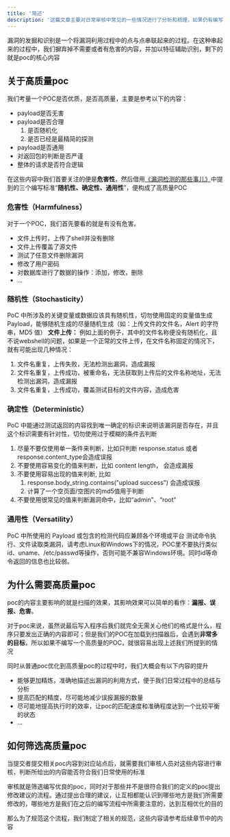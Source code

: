 ```yaml
---
title: '简述'
description: '这篇文章主要对日常审核中常见的一些情况进行了分析和梳理，如果仍有编写不完善的地方，欢迎各位师傅提出意见并进行补全'
---
```


漏洞的发掘和识别是一个将漏洞利用过程中的点与点串联起来的过程。在这种串起来的过程中，我们摒弃掉不需要或者有危害的内容，并加以特征辅助识别，剩下的就是poc的核心内容

## 关于高质量poc

我们考量一个POC是否优质，是否高质量，主要是参考以下的内容：

-  payload是否无害
-  payload是否合理
    1.  是否随机化
    2.  是否已经是最精简的探测
-  payload是否通用
-  对返回包的判断是否严谨
-  整体的请求是否符合逻辑

在这些内容中我们首要关注的便是**危害性**，然后借用[《漏洞检测的那些事儿》](https://paper.seebug.org/9/)中提到的三个编写标准“**随机性、确定性、通用性**”，便构成了高质量POC

### 危害性（Harmfulness）

对于一个POC，我们首先要看的就是有没有危害。

-   文件上传时，上传了shell并没有删除
-   文件上传覆盖了源文件
-   测试了任意文件删除漏洞
-   修改了用户密码
-   对数据库进行了数据的操作：添加，修改，删除
-   ...

### 随机性（Stochasticity）

PoC 中所涉及的关键变量或数据应该具有随机性，切勿使用固定的变量值生成 Payload，能够随机生成的尽量随机生成（如：上传文件的文件名，Alert 的字符串，MD5 值） **文件上传：** 例如上面的例子，其中的文件名称便没有随机化，且不说webshell的问题，如果是一个正常的文件上传，在文件名称固定的情况下，就有可能出现几种情况：

1.  文件名重复，上传失败，无法检测出漏洞，造成漏报
2.  文件名重复，上传成功，被重命名，无法获取到上传后的文件名称地址，无法检测出漏洞，造成漏报
3.  文件名重复，上传成功，覆盖测试目标的文件内容，造成危害

### 确定性（Deterministic）

PoC 中能通过测试返回的内容找到唯一确定的标识来说明该漏洞是否存在，并且这个标识需要有针对性，切勿使用过于模糊的条件去判断

1.  尽量不要仅使用单一条件来判断，比如只判断 response.status 或者 response.content_type会造成误报
2.  不要使用容易变化的值来判断，比如 content length， 会造成漏报
3.  不要使用容易出现的值来判断, 比如
    1.  response.body_string.contains("upload success") 会造成误报
    2.  计算了一个空页面/空图片的md5值用于判断
4.  不要使用很常见的值来判断漏洞命中，比如“admin”、“root”

### 通用性（Versatility）

PoC 中所使用的 Payload 或包含的检测代码应兼顾各个环境或平台 测试命令执行、文件读取类漏洞，请考虑Linux和Windows下的情况，POC里不要执行类似id、uname、/etc/passwd等操作，否则可能不兼容Windows环境。同时id等命令返回的信息也比较弱。

## 为什么需要高质量poc

poc的内容主要影响的就是扫描的效果，其影响效果可以简单的看作：**漏报、误报、危害**。

对于poc来说，虽然说最后写入程序后我们就完全无需关心他们的格式是什么，程序只要发出正确的内容即可；但是我们的POC在加载到扫描器后，会遇到**非常多的目标**，所以如果不编写一个高质量的POC，就很容易出现上述我们所提到的情况

同时从普通poc优化到高质量poc的过程中时，我们大概会有以下内容的提升

- 能够更加精炼，准确地描述出漏洞的利用方式，便于我们日常过程中的总结与分析
- 提高匹配的精度，尽可能地减少误报漏报的数量
- 尽可能地提高执行时的效率，让poc的匹配速度和准确程度达到一个比较平衡的状态
- ...

## 如何筛选高质量poc

当提交者提交相关poc内容到对应站点后，就需要我们审核人员对这些内容进行审核，判断所给出的内容能否符合我们日常使用的标准

审核就是筛选编写优良的poc，同时对于那些并不是很符合我们的定义的poc提出修改建议的流程。通过提出合理的建议，让互相都能认识到哪些地方是我们所需要修改的，哪些地方是我们在之后的编写流程中所需要注意的，达到互相优化的目的

那么为了规范这个流程，我们制定了相关的规范，这些内容请参考后续章节中的内容